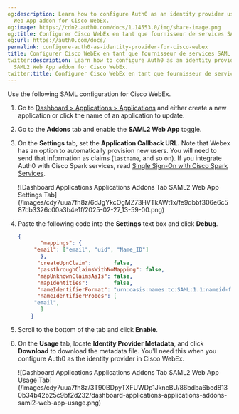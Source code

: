 ```yaml
---
og:description: Learn how to configure Auth0 as an identity provider using the SAML2
  Web App addon for Cisco WebEx.
og:image: https://cdn2.auth0.com/docs/1.14553.0/img/share-image.png
og:title: Configurer Cisco WebEx en tant que fournisseur de services SAML
og:url: https://auth0.com/docs/
permalink: configure-auth0-as-identity-provider-for-cisco-webex
title: Configurer Cisco WebEx en tant que fournisseur de services SAML
twitter:description: Learn how to configure Auth0 as an identity provider using the
  SAML2 Web App addon for Cisco WebEx.
twitter:title: Configurer Cisco WebEx en tant que fournisseur de services SAML
---
```


Use the following <Tooltip tip="Security Assertion Markup Language (SAML): Standardized protocol allowing two parties to exchange authentication information without a password." cta="View Glossary" href="/docs/glossary?term=SAML">SAML</Tooltip> configuration for Cisco WebEx.

1. Go to [Dashboard > Applications > Applications](https://manage.auth0.com/#/applications) and either create a new application or click the name of an application to update.
2. Go to the **Addons** tab and enable the **SAML2 Web App** toggle.
3. On the **Settings** tab, set the **Application Callback URL.** Note that Webex has an option to automatically provision new users. You will need to send that information as claims (`lastname`, and so on). If you integrate Auth0 with Cisco Spark services, read [Single Sign-On with Cisco Spark Services](https://collaborationhelp.cisco.com/article/en-us/lfu88u).

   <Frame>![Dashboard Applications Applications Addons Tab SAML2 Web App Settings Tab](/images/cdy7uua7fh8z/6dJgYkcOgMZ73HVTkAWt1x/fe9dbbf306e6c587cb3326c00a3b4e1f/2025-02-27_13-59-00.png)</Frame>
4. Paste the following code into the **Settings** text box and click **Debug**.

   ```json lines
   {
          "mappings": {
        "email": ["email", "uid", "Name_ID"]
          },
         "createUpnClaim":       false,
         "passthroughClaimsWithNoMapping": false,
         "mapUnknownClaimsAsIs": false,
         "mapIdentities":        false,
         "nameIdentifierFormat": "urn:oasis:names:tc:SAML:1.1:nameid-format:emailAddress",
         "nameIdentifierProbes": [
        "email",
          ]
       }
   ```


   

   
5. Scroll to the bottom of the tab and click **Enable**.
6. On the **Usage** tab, locate **Identity Provider Metadata**, and click **Download** to download the metadata file. You'll need this when you configure Auth0 as the identity provider in Cisco WebEx.

   <Frame>![Dashboard Applications Applications Addons Tab SAML2 Web App Usage Tab](/images/cdy7uua7fh8z/3T90BDpyTXFUWDp1JkncBU/86bdba6bed8130b34b42b25c9bf2d232/dashboard-applications-applications-addons-saml2-web-app-usage.png)</Frame>
